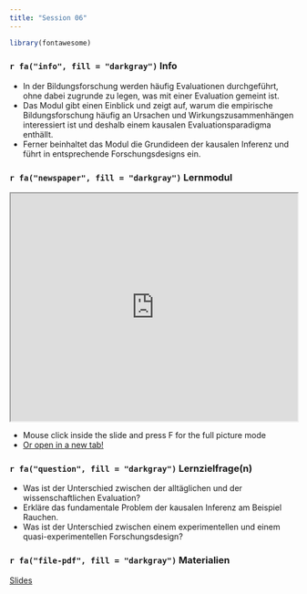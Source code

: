```yaml
---
title: "Session 06"
---
```


```r
library(fontawesome)
```


### `r fa("info", fill = "darkgray")` Info

- In der Bildungsforschung werden häufig Evaluationen durchgeführt, ohne dabei zugrunde zu legen, was mit einer Evaluation gemeint ist. 
- Das Modul gibt einen Einblick und zeigt auf, warum die empirische Bildungsforschung häufig an Ursachen und Wirkungszusammenhängen interessiert ist und deshalb einem kausalen Evaluationsparadigma enthällt.
- Ferner beinhaltet das Modul die Grundideen der kausalen Inferenz und führt in entsprechende Forschungsdesigns ein.


### `r fa("newspaper", fill = "darkgray")`  Lernmodul

 <iframe src="https://www.studon.fau.de/studon/data/StudOn/lm_data/lm_5332920/index.html#/" width="100%" height="400" style="border:border:1px solid black;" allow="fullscreen">
</iframe>

- Mouse click inside the slide and press F for the full picture mode
- <a href="https://www.studon.fau.de/studon/data/StudOn/lm_data/lm_5332920/index.html#/" target="_blank">Or open in a new tab!</a>



### `r fa("question", fill = "darkgray")` Lernzielfrage(n)

- Was ist der Unterschied zwischen der alltäglichen und der wissenschaftlichen Evaluation?
- Erkläre das fundamentale Problem der kausalen Inferenz am Beispiel Rauchen.
- Was ist der Unterschied zwischen einem experimentellen und einem quasi-experimentellen Forschungsdesign?

### `r fa("file-pdf", fill = "darkgray")` Materialien

<a href="https://www.studon.fau.de/file3797632_download.html" class="btn btn-secondary"> Slides</a>








